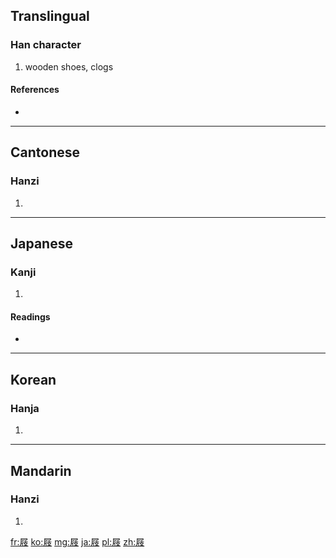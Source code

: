 ==Translingual==

===Han character===
{{Han char|rn=44|rad=尸|as=07|sn=10|four=7724<sub>7</sub>|canj=尸竹人水 (SHOE), X尸竹人水 (XSHOE)}}

# wooden shoes, clogs

====References====
* {{Han ref|kx=0302.030|dkj=07708|dj=0599.160|hdz=20976.010|uh=5C50|ud=23632|bh=AE6A|bd=44650}}

----

==Cantonese==

===Hanzi===
{{yue-hanzi|jyut=|y=kek6}}

# {{defn|Cantonese|sort=尸07}}

----

==Japanese==

===Kanji===
{{ja-kanji|grade=|rs=尸07}}

# {{defn|Japanese|sort=尸07}}

====Readings====
* {{ja-readings|on=[[げき]] (geki), [[けき]] (keki)|kun=[[はきもの]] (hakimono)}}

----

==Korean==

===Hanja===
{{ko-hanja|hangeul=극|rv=geuk|mr=kŭk}}

# {{defn|Korean|sort=尸07}}

----

==Mandarin==

===Hanzi===
{{cmn-hanzi|pin=[[bīng]] ([[bing1]]), [[bǐng]] ([[bing3]]), [[bìng]] ([[bing4]]), [[jī]] ([[ji1]])|wg=ping<sup>1</sup>, ping<sup>3</sup>, ping<sup>4</sup>, chi<sup>1</sup>}}

# {{defn|Mandarin|sort=尸07}}

[[fr:屐]]
[[ko:屐]]
[[mg:屐]]
[[ja:屐]]
[[pl:屐]]
[[zh:屐]]